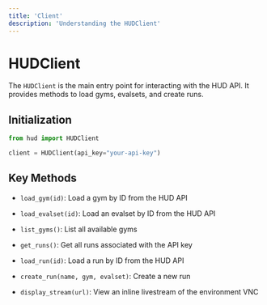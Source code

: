 ```yaml
---
title: 'Client'
description: 'Understanding the HUDClient'
---
```


# HUDClient

The `HUDClient` is the main entry point for interacting with the HUD API. It provides methods to load gyms, evalsets, and create runs.

## Initialization

```python
from hud import HUDClient

client = HUDClient(api_key="your-api-key")
```

## Key Methods

* `load_gym(id)`: Load a gym by ID from the HUD API

* `load_evalset(id)`: Load an evalset by ID from the HUD API

* `list_gyms()`: List all available gyms

* `get_runs()`: Get all runs associated with the API key

* `load_run(id)`: Load a run by ID from the HUD API

* `create_run(name, gym, evalset)`: Create a new run

* `display_stream(url)`: View an inline livestream of the environment VNC